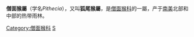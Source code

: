 {{Automatic taxobox
| taxon = Pithecia
| authority = [[Anselme_Gaëtan_Desmarest|Desmarest]], 1804
| image = WhiteFacedSaki.jpg
| image_caption = [[白面僧面猴|白面僧面猴]] (''Pithecia pithecia'')
| type_species = ''Pithecia pithecia''
| type_species_authority = [[卡爾·林奈|Linnaeus]], 1766
| subdivision_ranks = [[種|種]]
| subdivision = 
[[白面僧面猴|白面僧面猴]] ''Pithecia pithecia''<br/>
''Pithecia monachus''<br/>
''Pithecia irrorata''<br/>
[[赤道僧面猴|赤道僧面猴]] ''Pithecia aequatorialis''<br/>
[[浅白僧面猴|浅白僧面猴]] ''Pithecia albicans''
}}

'''僧面猴屬'''（学名''Pithecia''），又叫'''狐尾猴屬'''，是[[僧面猴科|僧面猴科]]的一屬，产于[[南美|南美]]北部和中部的热带雨林。
{{簡鼻亞目|S.}}
{{Taxonbar|from=Q841159}}

[[Category:僧面猴科|Category:僧面猴科]]
[[Category:1766年描述的分类群|S]]

{{mammal-stub}}